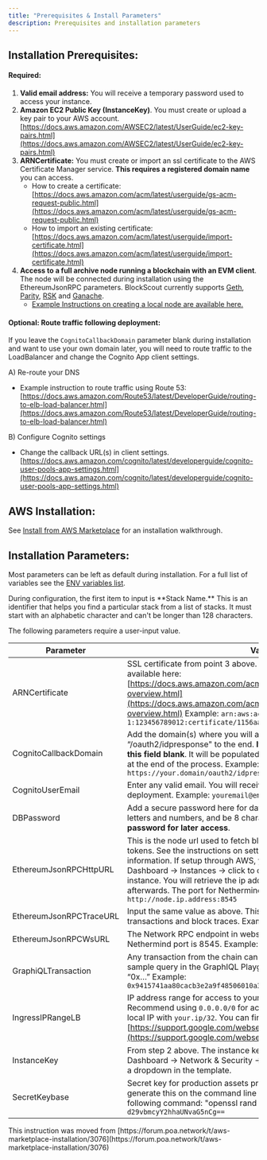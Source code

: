 ```yaml
---
title: "Prerequisites & Install Parameters"
description: Prerequisites and installation parameters
---
```


## Installation Prerequisites:

#### Required:

1. **Valid email address:** You will receive a temporary password used to access your instance.
2. **Amazon EC2 Public Key (InstanceKey)**. You must create or upload a key pair to your AWS account. [https://docs.aws.amazon.com/AWSEC2/latest/UserGuide/ec2-key-pairs.html](https://docs.aws.amazon.com/AWSEC2/latest/UserGuide/ec2-key-pairs.html)
3. **ARNCertificate:** You must create or import an ssl certificate to the AWS Certificate Manager service. **This requires a registered domain name** you can access.
   * How to create a certificate: [https://docs.aws.amazon.com/acm/latest/userguide/gs-acm-request-public.html](https://docs.aws.amazon.com/acm/latest/userguide/gs-acm-request-public.html)
   * How to import an existing certificate: [https://docs.aws.amazon.com/acm/latest/userguide/import-certificate.html](https://docs.aws.amazon.com/acm/latest/userguide/import-certificate.html)
4. **Access to a full archive node running a blockchain with an EVM client**. The node will be connected during installation using the EthereumJsonRPC parameters. BlockScout currently supports [Geth](https://ethereum.gitbooks.io/frontier-guide/getting_a_client.html), [Parity](https://wiki.parity.io/Setup), [RSK](https://github.com/rsksmart/rskj/wiki/Install-RskJ-and-join-the-RSK-Wasabi-Mainnet) and [Ganache](https://www.trufflesuite.com/docs/ganache/quickstart).
   * [Example Instructions on creating a local node are available here.](/setup/deployment/ansible-deployment/aws-marketplace/aws-ec2-archive-node-setup)

#### Optional: Route traffic following deployment:

If you leave the `CognitoCallbackDomain` parameter blank during installation and want to use your own domain later, you will need to route traffic to the LoadBalancer and change the Cognito App client settings.

A) Re-route your DNS

* Example instruction to route traffic using Route 53: [https://docs.aws.amazon.com/Route53/latest/DeveloperGuide/routing-to-elb-load-balancer.html](https://docs.aws.amazon.com/Route53/latest/DeveloperGuide/routing-to-elb-load-balancer.html)

B) Configure Cognito settings

* Change the callback URL(s) in client settings. [https://docs.aws.amazon.com/cognito/latest/developerguide/cognito-user-pools-app-settings.html](https://docs.aws.amazon.com/cognito/latest/developerguide/cognito-user-pools-app-settings.html)

## AWS Installation:

See [Install from AWS Marketplace](/setup/deployment/ansible-deployment/aws-marketplace/install-from-aws-marketplace) for an installation walkthrough.

## Installation Parameters:

Most parameters can be left as default during installation. For a full list of variables see the [ENV variables list](/setup/env-variables).

<Info>
During configuration, the first item to input is **Stack Name.** This is an identifier that helps you find a particular stack from a list of stacks. It must start with an alphabetic character and can't be longer than 128 characters.

</Info>

The following parameters require a user-input value.

| Parameter               | Value                                                                                                                                                                                                                                                                                                                                                                                                                         |
| ----------------------- | ----------------------------------------------------------------------------------------------------------------------------------------------------------------------------------------------------------------------------------------------------------------------------------------------------------------------------------------------------------------------------------------------------------------------------- |
| ARNCertificate          | SSL certificate from point 3 above. More information on certificates is available here: [https://docs.aws.amazon.com/acm/latest/userguide/acm-overview.html](https://docs.aws.amazon.com/acm/latest/userguide/acm-overview.html) Example: `arn:aws:acm:us-east-1:123456789012:certificate/1156aa0c-daa3-4cb1-af6d-6f16202ebf2c`                                                                                               |
| CognitoCallbackDomain   | Add the domain(s) where you will access BlockScout and append “/oauth2/idpresponse" to the end. **If you do not have a domain, leave this field blank**. It will be populated with the LoadBalancerDNS created at the end of the process. Example: `https://your.domain/oauth2/idpresponse`                                                                                                                                   |
| CognitoUserEmail        | Enter any valid email. You will receive a temporary password here after deployment. Example: `youremail@email.com`                                                                                                                                                                                                                                                                                                            |
| DBPassword              | Add a secure password here for database access. Must contain only letters and numbers, and be 8 characters or more. **Record this password for later access**.                                                                                                                                                                                                                                                                |
| EthereumJsonRPCHttpURL  | This is the node url used to fetch blocks, transactions, receipts & tokens. See the instructions on setting up a node on AWS for more information. If setup through AWS, you can find the address in EC2 Dashboard -> Instances -> click to corresponding archive node instance. You will retrieve the ip address and add the port number afterwards. The port for Nethermind is 8545. Example: `http://node.ip.address:8545` |
| EthereumJsonRPCTraceURL | Input the same value as above. This is used to fetch internal transactions and block traces. Example: `http://node.ip.address:8545`                                                                                                                                                                                                                                                                                           |
| EthereumJsonRPCWsURL    | The Network RPC endpoint in websocket mode. The default Nethermind port is 8545. Example: `ws://localhost:8545`                                                                                                                                                                                                                                                                                                               |
| GraphiQLTransaction     | Any transaction from the chain can be used. This hash provides a sample query in the GraphIQL Playground and always begins with “0x…” Example: `0x9415741aa80cacb3e2a9f48506010a3f31fddc7e7a00421381b4e4679d5eba20`                                                                                                                                                                                                           |
| IngressIPRangeLB        | IP address range for access to your LoadBalancer instance. Recommend using `0.0.0.0/0` for access from all IPs, or specify your local IP with `your.ip/32`. You can find your ip here: [https://support.google.com/websearch/answer/1696588](https://support.google.com/websearch/answer/1696588)                                                                                                                             |
| InstanceKey             | From step 2 above. The instance key name is located at EC2 Dashboard -> Network & Security -> Key Pairs. It should be available as a dropdown in the template.                                                                                                                                                                                                                                                                |
| SecretKeybase           | Secret key for production assets protection in base64. You can generate this on the command line of your local machine using the following command: "openssl rand -base64 16" Example: `d29vbmcyY2hhaUNvaG5nCg==`                                                                                                                                                                                                             |

<Tip>
This instruction was moved from [https://forum.poa.network/t/aws-marketplace-installation/3076](https://forum.poa.network/t/aws-marketplace-installation/3076)

</Tip>


